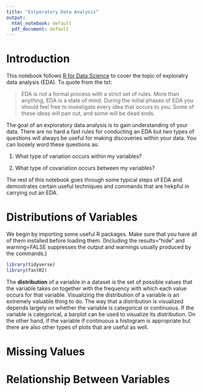 ```yaml
---
title: "Exlporatory Data Analysis"
output:
  html_notebook: default
  pdf_document: default
---
```



# Introduction

This notebook follows [R for Data Science](http://r4ds.had.co.nz/exploratory-data-analysis.html) to cover the topic of exploratry data analysis (EDA). To quote from the txt:

> EDA is not a formal process with a strict set of rules. More than anything, EDA  is a state of mind. During the initial phases of EDA you should feel free to investigate every idea that occurs to you. Some of these ideas will pan out, and some will be dead ends. 

The goal of an exploratory data analysis is to gain understanding of your data. There are no hard a fast rules for conducting an EDA but two types of questions will always be useful for making discoveries within your data. You can loosely word these questions as:

1. What type of variation occurs within my variables?

2. What type of covariation occurs between my variables?

The rest of this notebook goes through some typical steps of EDA and demostrates certain useful techniques and commands that are hekpful in carrying out an EDA. 

# Distributions of Variables

We begin by importing some useful R packages. Make sure that you have all of 
them installed before loading them. (Including the results="hide" and warning=FALSE suppresses the output and warnings usually produced by the commands.)
```r
library(tidyverse)
library(fastR2)
```

The **distribution** of a variable in a dataset is the set of possible values that the variable takes on together with the frequency with which each value occurs for that variable. Visualizing the distribution of a variable is an extremely valuable thing to do. The way that a distribution is visualized depends largely on whether the variable is categorical or continuous. If the variable is categorical, a barplot can be used to visualize its distribution. On the other hand, if the variable if continuous a histogram is appropriate but there are also other types of plots that are useful as well. 

# Missing Values


# Relationship Between Variables












































